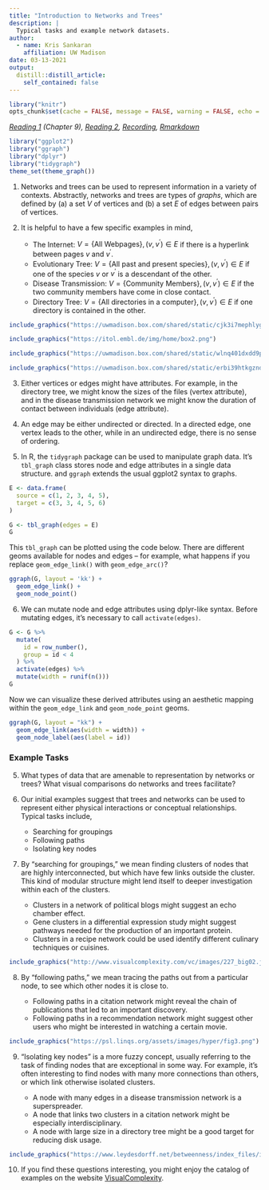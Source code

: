 ```yaml
---
title: "Introduction to Networks and Trees"
description: |
  Typical tasks and example network datasets.
author:
  - name: Kris Sankaran
    affiliation: UW Madison
date: 03-13-2021
output:
  distill::distill_article:
    self_contained: false
---
```


```r
library("knitr")
opts_chunk$set(cache = FALSE, message = FALSE, warning = FALSE, echo = TRUE)
```

_[Reading 1](https://search.library.wisc.edu/catalog/9911196629502121) (Chapter 9), [Reading 2](https://web.stanford.edu/class/bios221/book/Chap-Graphs.html), [Recording](https://mediaspace.wisc.edu/media/Week%208%20%5B1%5D%20Introduction%20to%20Networks%20and%20Trees/1_qie3eehm), [Rmarkdown](https://raw.githubusercontent.com/krisrs1128/stat479/master/_posts/2021-03-06-week8-1/week8-1.Rmd)_

```r
library("ggplot2")
library("ggraph")
library("dplyr")
library("tidygraph")
theme_set(theme_graph())
```

1. Networks and trees can be used to represent information in a variety of
contexts. Abstractly, networks and trees are types of *graphs*, which are
defined by (a) a set $V$ of vertices and (b) a set $E$ of edges between pairs of
vertices.

2. It is helpful to have a few specific examples in mind,

	* The Internet: $V = \{\text{All Webpages}\}, \left(v, v^{\prime}\right) \in E$
	if there is a hyperlink between pages $v$ and $v^{\prime}$.
	* Evolutionary Tree: $V = \{\text{All past and present species}\}, \left(v,
	v^{\prime}\right) \in E$ if one of the species $v$ or $v^{\prime}$ is a
	descendant of the other.
	* Disease Transmission: $V = \{\text{Community Members}\}, \left(v,
	v^{\prime}\right) \in E$ if the two community members have come in close
	contact.
	* Directory Tree: $V = \{\text{All directories in a computer}\}, \left(v,
	v^{\prime}\right) \in E$ if one directory is contained in the other.
	
```r
include_graphics("https://uwmadison.box.com/shared/static/cjk3i7mephlyguka9y5h1d40uy9rhdk2.png")
```
	
```r
include_graphics("https://itol.embl.de/img/home/box2.png")
```
	
```r
include_graphics("https://uwmadison.box.com/shared/static/wlnq401dxdd9pwdtg0ewgnhx7w9nzwbp.png")
```
	
```r
include_graphics("https://uwmadison.box.com/shared/static/erbi39htkgzndhxh8yhvcoq3imfkxdca.png")
```

3. Either vertices or edges might have attributes. For example, in the directory
tree, we might know the sizes of the files (vertex attribute), and in the
disease transmission network we might know the duration of contact between
individuals (edge attribute).

4. An edge may be either undirected or directed. In a directed edge, one vertex
leads to the other, while in an undirected edge, there is no sense of ordering.

5. In R, the `tidygraph` package can be used to manipulate graph data. It's
`tbl_graph` class stores node and edge attributes in a single data structure.
and `ggraph` extends the usual ggplot2 syntax to graphs.

```r
E <- data.frame(
  source = c(1, 2, 3, 4, 5),
  target = c(3, 3, 4, 5, 6)
)

G <- tbl_graph(edges = E)
G
```

This `tbl_graph` can be plotted using the code below. There are different geoms
available for nodes and edges -- for example, what happens if you replace
`geom_edge_link()` with `geom_edge_arc()`?

```r
ggraph(G, layout = 'kk') + 
  geom_edge_link() +
  geom_node_point()
```

6. We can mutate node and edge attributes using dplyr-like syntax. Before
mutating edges, it's necessary to call `activate(edges)`.

```r
G <- G %>%
  mutate(
    id = row_number(),
    group = id < 4
  ) %>%
  activate(edges) %>%
  mutate(width = runif(n()))
G
```
Now we can visualize these derived attributes using an aesthetic mapping within
the `geom_edge_link` and `geom_node_point` geoms.

```r
ggraph(G, layout = "kk") +
  geom_edge_link(aes(width = width)) +
  geom_node_label(aes(label = id))
```

### Example Tasks

5. What types of data that are amenable to representation by networks or trees?
What visual comparisons do networks and trees facilitate?

6. Our initial examples suggest that trees and networks can be used to represent
either physical interactions or conceptual relationships. Typical tasks include,

	* Searching for groupings
	* Following paths
	* Isolating key nodes
	
7. By "searching for groupings," we mean finding clusters of nodes that are
highly interconnected, but which have few links outside the cluster. This kind
of modular structure might lend itself to deeper investigation within each of
the clusters.

	* Clusters in a network of political blogs might suggest an echo chamber effect.
	* Gene clusters in a differential expression study might suggest pathways
	needed for the production of an important protein.
	* Clusters in a recipe network could be used identify different culinary
	techniques or cuisines.

```r
include_graphics("http://www.visualcomplexity.com/vc/images/227_big02.jpg")
```
	
8. By "following paths," we mean tracing the paths out from a particular node,
to see which other nodes it is close to.

	* Following paths in a citation network might reveal the chain of publications
	that led to an important discovery.
	* Following paths in a recommendation network might suggest other users who
	might be interested in watching a certain movie.
	
```r
include_graphics("https://psl.linqs.org/assets/images/hyper/fig3.png")
```
	
9. "Isolating key nodes" is a more fuzzy concept, usually referring to the task
of finding nodes that are exceptional in some way. For example, it’s often
interesting to find nodes with many more connections than others, or which link
otherwise isolated clusters.

	* A node with many edges in a disease transmission network is a superspreader.
	* A node that links two clusters in a citation network might be especially
	interdisciplinary.
	* A node with large size in a directory tree might be a good target for
	reducing disk usage.
	
```r
include_graphics("https://www.leydesdorff.net/betweenness/index_files/image008.jpg")
```
	
10. If you find these questions interesting, you might enjoy the catalog of
examples on the website [VisualComplexity](http://www.visualcomplexity.com/vc/).